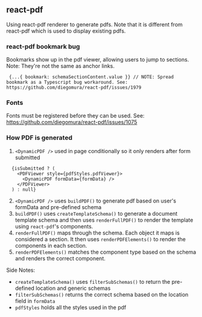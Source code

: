 ## react-pdf

Using react-pdf renderer to generate pdfs. Note that it is different from react-pdf which is used to display existing pdfs.

### react-pdf bookmark bug

Bookmarks show up in the pdf viewer, allowing users to jump to sections. Note: They're not the same as anchor links.

```
 {...{ bookmark: schemaSectionContent.value }} // NOTE: Spread bookmark as a Typescript bug workaround. See: https://github.com/diegomura/react-pdf/issues/1979
```

### Fonts

Fonts must be registered before they can be used. See: https://github.com/diegomura/react-pdf/issues/1075

### How PDF is generated

1. `<DynamicPDF />` used in page conditionally so it only renders after form submitted

```
  {isSubmitted ? (
    <PDFViewer style={pdfStyles.pdfViewer}>
      <DynamicPDF formData={formData} />
    </PDFViewer>
  ) : null}
```

2. `<DynamicPDF />` uses `buildPDF()` to generate pdf based on user's formData and pre-defined schema
3. `buildPDF()` uses `createTemplateSchema()` to generate a document template schema and then uses `renderFullPDF()` to render the template using `react-pdf`'s components.
4. `renderFullPDF()` maps through the schema. Each object it maps is considered a section. It then uses `renderPDFElements()` to render the components in each section.
5. `renderPDFElements()` matches the component type based on the schema and renders the correct component.

Side Notes:

- `createTemplateSchema()` uses `filterSubSchemas()` to return the pre-defined location and generic schemas
- `filterSubSchemas()` returns the correct schema based on the location field in `formData`
- `pdfStyles` holds all the styles used in the pdf
